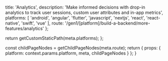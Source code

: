 
  title: 'Analytics',
  description: 'Make informed decisions with drop-in analytics to track user sessions, custom user attributes and in-app metrics',
  platforms: [
    'android',
    'angular',
    'flutter',
    'javascript',
    'nextjs',
    'react',
    'react-native',
    'swift',
    'vue'
  ],
  route: '/gen1/[platform]/build-a-backend/more-features/analytics'
};

  return getCustomStaticPath(meta.platforms);
};

  const childPageNodes = getChildPageNodes(meta.route);
  return {
    props: {
      platform: context.params.platform,
      meta,
      childPageNodes
    }
  };
}

<Overview childPageNodes={props.childPageNodes} />
